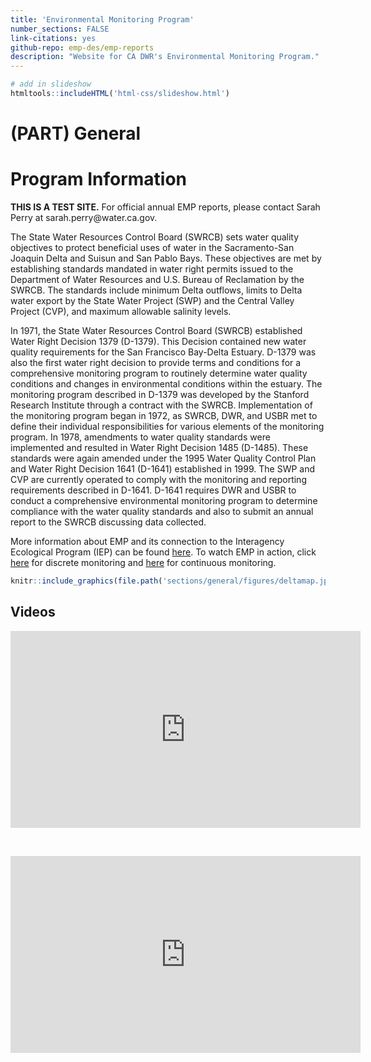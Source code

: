 ```yaml
--- 
title: 'Environmental Monitoring Program'
number_sections: FALSE
link-citations: yes
github-repo: emp-des/emp-reports
description: "Website for CA DWR's Environmental Monitoring Program."
---
```


```r
# add in slideshow
htmltools::includeHTML('html-css/slideshow.html')
```

# (PART) General {-}

# Program Information
<b>THIS IS A TEST SITE.</b> For official annual EMP reports, please contact Sarah Perry at sarah.perry@water.ca.gov.

The State Water Resources Control Board (SWRCB) sets water quality objectives to protect beneficial uses of water in the Sacramento-San Joaquin Delta and Suisun and San Pablo Bays. These objectives are met by establishing standards mandated in water right permits issued to the Department of Water Resources and U.S. Bureau of Reclamation by the SWRCB. The standards include minimum Delta outflows, limits to Delta water export by the State Water Project (SWP) and the Central Valley Project (CVP), and maximum allowable salinity levels.

In 1971, the State Water Resources Control Board (SWRCB) established Water Right Decision 1379 (D-1379). This Decision contained new water quality requirements for the San Francisco Bay-Delta Estuary. D-1379 was also the first water right decision to provide terms and conditions for a comprehensive monitoring program to routinely determine water quality conditions and changes in environmental conditions within the estuary. The monitoring program described in D-1379 was developed by the Stanford Research Institute through a contract with the SWRCB. Implementation of the monitoring program began in 1972, as SWRCB, DWR, and USBR met to define their individual responsibilities for various elements of the monitoring program. In 1978, amendments to water quality standards were implemented and resulted in Water Right Decision 1485 (D-1485). These standards were again amended under the 1995 Water Quality Control Plan and Water Right Decision 1641 (D-1641) established in 1999. The SWP and CVP are currently operated to comply with the monitoring and reporting requirements described in D-1641. D-1641 requires DWR and USBR to conduct a comprehensive environmental monitoring program to determine compliance with the water quality standards and also to submit an annual report to the SWRCB discussing data collected.

More information about EMP and its connection to the Interagency Ecological Program (IEP) can be found [here](https://water.ca.gov/Programs/Environmental-Services/Interagency-Ecological-Program). To watch EMP in action, click [here](https://www.youtube.com/watch?app=desktop&v=I8gLVt7RlmU) for discrete monitoring and [here](https://www.youtube.com/watch?app=desktop&v=8TfORxxAvZ8) for continuous monitoring.  

```r
knitr::include_graphics(file.path('sections/general/figures/deltamap.jpg'))
```

## Videos {.unlisted}
<div align='center'>
  <iframe width='560' height='315' src='https://www.youtube.com/embed/I8gLVt7RlmU' frameborder='0' allowfullscreen></iframe>
</div>

<br>

<div align='center'>
  <iframe width='560' height='315' src='https://www.youtube.com/embed/8TfORxxAvZ8' frameborder='0' allowfullscreen></iframe>
</div>